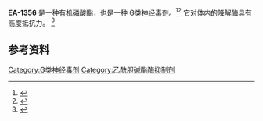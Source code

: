 {{Chembox
| Name = EA-1356
| IUPACName = 1-[fluoro(methyl)phosphoryl]oxy-2-methylcyclohexane
| OtherNames = 2-Methylcyclohexyl methylphosphonofluoridate
| ImageFile = EA-1356_structure.png
| Section1 = {{Chembox Identifiers
| CASNo = 85473-32-1
| ChemSpiderID = 162952
| PubChem = 187443
| StdInChI=1S/C8H16FO2P/c1-7-5-3-4-6-8(7)11-12(2,9)10/h7-8H,3-6H2,1-2H3
| StdInChIKey = YBZCCTLVJWWETH-UHFFFAOYSA-N
| SMILES = CC1CCCCC1OP(=O)(C)F
}}
| Section2 = {{Chembox Properties
| C=8|H=16|F=1|O=2|P=1
}}
}}

'''EA-1356''' 是一种[[有机磷酸酯|有机磷酸酯]]，也是一种 G类[[神经毒剂|神经毒剂]]。<ref>{{cite journal | vauthors = Söderström MT, Ketola RA, Kostiainen O | title = Identification of some nerve agent homologues and dialkyl methylphosphonates by gas chromatography/Fourier transform infrared spectrometry. | journal = Fresenius' Journal of Analytical Chemistry | volume = 352 | pages = 550–556 | date = 1995 | doi = 10.1007/BF00323072 }}</ref><ref>{{cite book | last = Ellison | first = D. Hank | name-list-style = vanc | date = 2008 | title = Handbook of Chemical and Biological Warfare Agents | edition = Second | publisher = CRC Press | isbn = 978-0-849-31434-6 }}</ref> 它对体内的降解酶具有高度抵抗力。 <ref>{{cite patent | country = US | number = 10124043 | title = Mutant OPAA enzymes with increased catalytic efficiency on organophosphorus compound EA1356 | inventor = Harvey SP, Guelta MA, McMahon LR | assign1 = U.S. Army Edgewood Chemical Biological Center | gdate = 13 November 2018 }}</ref>


==参考资料==
{{reflist}}

{{化学武器}}

[[Category:G类神经毒剂|Category:G类神经毒剂]]
[[Category:乙酰胆碱酯酶抑制剂|Category:乙酰胆碱酯酶抑制剂]]

{{Organic-compound-stub}}